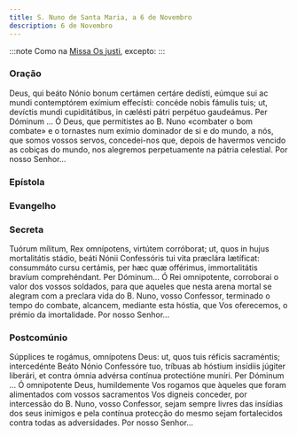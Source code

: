 ```yaml
---
title: S. Nuno de Santa Maria, a 6 de Novembro
description: 6 de Novembro
---
```


:::note
Como na [Missa Os justi](/missal/comum/14confessoresnaopontifices), excepto:
:::


### Oração

<div class="side-by-side not-content">
  <span>
    Deus, qui beáto Nónio bonum certámen certáre dedísti, eúmque sui ac mundi
    contemptórem exímium effecísti: concéde nobis fámulis tuis; ut, devíctis
    mundi cupiditátibus, in cælésti pátri perpétuo gaudeámus. Per Dóminum ...
  </span>
  <span>
    Ó Deus, que permitistes ao B. Nuno «combater o bom combate» e o tornastes
    num exímio dominador de si e do mundo, a nós, que somos vossos servos,
    concedei-nos que, depois de havermos vencido as cobiças do mundo, nos
    alegremos perpetuamente na pátria celestial. Por nosso Senhor...
  </span>
</div>

### Epístola

<LinkCard
  href="/missal/comum/16abades#epístola"
  title="Abades - Missa Os justi"
/>

### Evangelho

<LinkCard
  href="/missal/comum/16abades#evangelho"
  title="Abades - Missa Os justi"
/>

### Secreta

<div class="side-by-side not-content">
  <span>
    Tuórum mílitum, Rex omnípotens, virtútem corróborat; ut, quos in hujus
    mortalitátis stádio, beáti Nónii Confessóris tui vita præclára lætíficat:
    consummáto cursu certámis, per hæc quæ offérimus, immortalitátis bravíum
    comprehéndant. Per Dóminum...
  </span>
  <span>
    Ó Rei omnipotente, corroborai o valor dos vossos soldados, para que aqueles
    que nesta arena mortal se alegram com a preclara vida do B. Nuno, vosso
    Confessor, terminado o tempo do combate, alcancem, mediante esta hóstia, que
    Vos oferecemos, o prémio da imortalidade. Por nosso Senhor...
  </span>
</div>

### Postcomúnio

<div class="side-by-side not-content">
  <span>
    Súpplices te rogámus, omnípotens Deus: ut, quos tuis réficis sacraméntis;
    intercedénte Beáto Nónio Confessóre tuo, tríbuas ab hóstium insídiis júgiter
    liberári, et contra ómnia advérsa contínua protectióne muníri. Per Dóminum
    ...
  </span>
  <span>
    Ó omnipotente Deus, humildemente Vos rogamos que àqueles que foram
    alimentados com vossos sacramentos Vos digneis conceder, por intercessão do
    B. Nuno, vosso Confessor, sejam sempre livres das insídias dos seus inimigos
    e pela contínua protecção do mesmo sejam fortalecidos contra todas as
    adversidades. Por nosso Senhor...
  </span>
</div>
